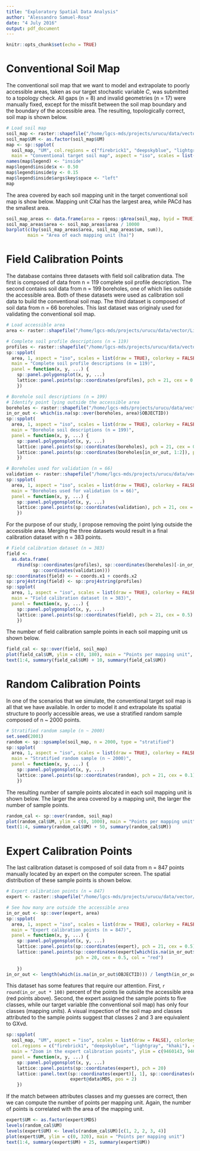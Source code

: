 ```yaml
---
title: "Exploratory Spatial Data Analysis"
author: "Alessandro Samuel-Rosa"
date: "4 July 2016"
output: pdf_document
---
```


```r
knitr::opts_chunk$set(echo = TRUE)
```

# Conventional Soil Map

The conventional soil map that we want to model and extrapolate to poorly accessible areas, taken as our 
target stochastic variable *C*, was submitted to a topology check. All gaps (n = 8) and invalid geometries 
(n = 17) were manually fixed, except for the missfit between the soil map boundary and the boundary of the 
accessible area. The resulting, topologically correct, soil map is shown below.

```r
# Load soil map
soil_map <- raster::shapefile("/home/lgcs-mds/projects/urucu/data/vector/MCS_Simplif_Poligon_correct.shp")
soil_map$UM <- as.factor(soil_map$UM)
map <- sp::spplot(
  soil_map, "UM", col.regions = c("firebrick1", "deepskyblue", "lightgray", "khaki"), col = NA,
  main = "Conventional target soil map", aspect = "iso", scales = list(draw = TRUE))
names(map$legend) <- "inside"
map$legend$inside$x <- 0.50
map$legend$inside$y <- 0.15
map$legend$inside$args$key$space <- "left"
map
```

The area covered by each soil mapping unit in the target conventional soil map is show below. Mapping unit 
CXal has the largest area, while PACd has the smallest area.

```r
soil_map_areas <- data.frame(area = rgeos::gArea(soil_map, byid = TRUE), um = soil_map$UM)
soil_map_areas$area <- soil_map_areas$area / 10000
barplot(c(by(soil_map_areas$area, soil_map_areas$um, sum)),
        main = "Area of each mapping unit (ha)")
```

# Field Calibration Points

The database contains three datasets with field soil calibration data. The first is composed of data
from n = 119 complete soil profile description. The second contains soil data from n = 199 boreholes,
one of which lies outside the accessible area. Both of these datasets were used as calibration soil
data to build the conventional soil map. The third dataset is composed of soil data from n = 66 
boreholes. This last dataset was originaly used for validating the conventional soil map.

```r
# Load accessible area
area <- raster::shapefile("/home/lgcs-mds/projects/urucu/data/vector/Lim10000Detal.shp")

# Complete soil profile descriptions (n = 119)
profiles <- raster::shapefile("/home/lgcs-mds/projects/urucu/data/vector/Perfis.shp")
sp::spplot(
  area, 1, aspect = "iso", scales = list(draw = TRUE), colorkey = FALSE, col.regions = "gray",
  main = "Complete soil profile descriptions (n = 119)",
  panel = function(x, y, ...) {
    sp::panel.polygonsplot(x, y, ...)
    lattice::panel.points(sp::coordinates(profiles), pch = 21, cex = 0.5)
    })

# Borehole soil descriptions (n = 199)
# Identify point lying outside the accessible area
boreholes <- raster::shapefile("/home/lgcs-mds/projects/urucu/data/vector/Tradagens.shp")
in_or_out <- which(is.na(sp::over(boreholes, area)$OBJECTID))
sp::spplot(
  area, 1, aspect = "iso", scales = list(draw = TRUE), colorkey = FALSE, col.regions = "gray",
  main = "Borehole soil descriptions (n = 199)",
  panel = function(x, y, ...) {
    sp::panel.polygonsplot(x, y, ...)
    lattice::panel.points(sp::coordinates(boreholes), pch = 21, cex = 0.5)
    lattice::panel.points(sp::coordinates(boreholes[in_or_out, 1:2]), pch = 20, cex = 0.5, col = "red")
    })

# Boreholes used for validation (n = 66)
validation <- raster::shapefile("/home/lgcs-mds/projects/urucu/data/vector/Tradagens_Validacao.shp")
sp::spplot(
  area, 1, aspect = "iso", scales = list(draw = TRUE), colorkey = FALSE, col.regions = "gray",
  main = "Boreholes used for validation (n = 66)",
  panel = function(x, y, ...) {
    sp::panel.polygonsplot(x, y, ...)
    lattice::panel.points(sp::coordinates(validation), pch = 21, cex = 0.5)
    })
```

For the purpose of our study, I propose removing the point lying outside the accessible area. Merging the 
three datasets would result in a final calibration dataset with n = 383 points.

```r
# Field calibration dataset (n = 383)
field <- 
  as.data.frame(
    rbind(sp::coordinates(profiles), sp::coordinates(boreholes)[-in_or_out, ], 
          sp::coordinates(validation)))
sp::coordinates(field) <- ~ coords.x1 + coords.x2
sp::proj4string(field) <- sp::proj4string(profiles)
sp::spplot(
  area, 1, aspect = "iso", scales = list(draw = TRUE), colorkey = FALSE, col.regions = "gray",
  main = "Field calibration dataset (n = 383)",
  panel = function(x, y, ...) {
    sp::panel.polygonsplot(x, y, ...)
    lattice::panel.points(sp::coordinates(field), pch = 21, cex = 0.5)
    })
```

The number of field calibration sample points in each soil mapping unit us shown below.

```r
field_cal <- sp::over(field, soil_map)
plot(field_cal$UM, ylim = c(0, 180), main = "Points per mapping unit", cex.axis = 0.8)
text(1:4, summary(field_cal$UM) + 10, summary(field_cal$UM))
```

# Random Calibration Points

In one of the scenarios that we simulate, the conventional target soil map is all that we have available. In 
order to model it and extrapolate its spatial structure to poorly accessible areas, we use a stratified random
sample composed of n ~ 2000 points.

```r
# Stratified random sample (n ~ 2000)
set.seed(2001)
random <- sp::spsample(soil_map, n = 2000, type = "stratified")
sp::spplot(
  area, 1, aspect = "iso", scales = list(draw = TRUE), colorkey = FALSE, col.regions = "gray",
  main = "Stratified random sample (n ~ 2000)",
  panel = function(x, y, ...) {
    sp::panel.polygonsplot(x, y, ...)
    lattice::panel.points(sp::coordinates(random), pch = 21, cex = 0.1)
    })
```

The resulting number of sample points alocated in each soil mapping unit is shown below. The larger the area
covered by a mapping unit, the larger the number of sample points.

```r
random_cal <- sp::over(random, soil_map)
plot(random_cal$UM, ylim = c(0, 1000), main = "Points per mapping unit")
text(1:4, summary(random_cal$UM) + 50, summary(random_cal$UM))
```

# Expert Calibration Points

The last calibration dataset is composed of soil data from n = 847 points manually located by an expert on the
computer screen. The spatial distribution of these sample points is shown below.

```r
# Expert calibration points (n = 847)
expert <- raster::shapefile("/home/lgcs-mds/projects/urucu/data/vector/Trein_Classes.shp")

# See how many are outside the accessible area
in_or_out <- sp::over(expert, area)
sp::spplot(
  area, 1, aspect = "iso", scales = list(draw = TRUE), colorkey = FALSE, col.regions = "gray",
  main = "Expert calibration points (n = 847)",
  panel = function(x, y, ...) {
    sp::panel.polygonsplot(x, y, ...)
    lattice::panel.points(sp::coordinates(expert), pch = 21, cex = 0.5)
    lattice::panel.points(sp::coordinates(expert[which(is.na(in_or_out$OBJECTID)), ]),
                          pch = 20, cex = 0.5, col = "red")
    
    })
in_or_out <- length(which(is.na(in_or_out$OBJECTID))) / length(in_or_out$OBJECTID)
```

This dataset has some features that require our attention. First, `r round(in_or_out * 100)` percent of the 
points lie outside the accessible area (red points above). Second, the expert assigned the sample points to
five classes, while our target variable (the conventional soil map) has only four classes (mapping units). A
visual inspection of the soil map and classes attributed to the sample points suggest that classes 2 and 3 are 
equivalent to GXvd.

```r
sp::spplot(
  soil_map, "UM", aspect = "iso", scales = list(draw = FALSE), colorkey = FALSE, 
  col.regions = c("firebrick1", "deepskyblue", "lightgray", "khaki"), col = NA,
  main = "Zoom in the expert calibration points", ylim = c(9460143, 9461942), xlim = c(240125, 243075),
  panel = function(x, y, ...) {
    sp::panel.polygonsplot(x, y, ...)
    lattice::panel.points(sp::coordinates(expert), pch = 20)
    lattice::panel.text(sp::coordinates(expert)[, 1], sp::coordinates(expert)[, 2], 
                        expert@data$MDS, pos = 2)
    })
```

If the match between attributes classes and my guesses are correct, then we can compute the number of points
per mapping unit. Again, the number of points is correlated with the area of the mapping unit.

```r
expert$UM <- as.factor(expert$MDS)
levels(random_cal$UM)
levels(expert$UM) <- levels(random_cal$UM)[c(1, 2, 2, 3, 4)]
plot(expert$UM, ylim = c(0, 320), main = "Points per mapping unit")
text(1:4, summary(expert$UM) + 25, summary(expert$UM))

```
